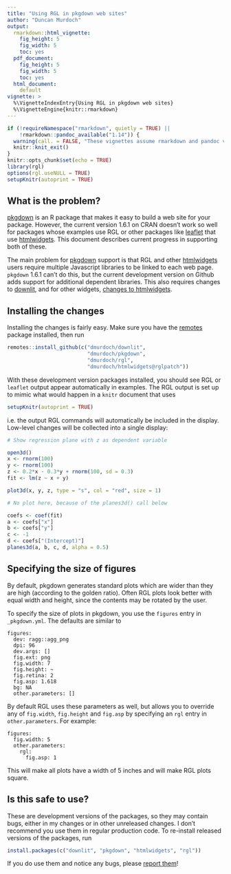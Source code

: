 ```yaml
---
title: "Using RGL in pkgdown web sites"
author: "Duncan Murdoch"
output:
  rmarkdown::html_vignette:
    fig_height: 5
    fig_width: 5
    toc: yes
  pdf_document:
    fig_height: 5
    fig_width: 5
    toc: yes
  html_document:
    default
vignette: >
  %\VignetteIndexEntry{Using RGL in pkgdown web sites}
  %\VignetteEngine{knitr::rmarkdown}
---
```


```r
if (!requireNamespace("rmarkdown", quietly = TRUE) ||
    !rmarkdown::pandoc_available("1.14")) {
  warning(call. = FALSE, "These vignettes assume rmarkdown and pandoc version 1.14.  These were not found. Older versions will not work.")
  knitr::knit_exit()
}
knitr::opts_chunk$set(echo = TRUE)
library(rgl)
options(rgl.useNULL = TRUE)
setupKnitr(autoprint = TRUE)
```


## What is the problem?

[pkgdown](https://pkgdown.r-lib.org/) is an R package that
makes it easy to build a web site for your package.  However, the current version 1.6.1 on CRAN doesn't work so well for
packages whose examples use RGL or other packages like [leaflet](http://rstudio.github.io/leaflet) that use
[htmlwidgets](http://htmlwidgets.org/).  This document
describes current progress in supporting both of these.

The main problem for [pkgdown](https://pkgdown.r-lib.org/) support
is that RGL and other [htmlwidgets](http://htmlwidgets.org/)
users require multiple Javascript libraries to be linked to
each web page.  `pkgdown` 1.6.1 can't do this, but the 
current development version on Github
adds support for additional dependent libraries.  This 
also requires changes to [downlit](https://downlit.r-lib.org/), and
for other widgets, [changes to htmlwidgets](https://github.com/ramnathv/htmlwidgets/pull/404).

## Installing the changes

Installing the changes is fairly easy.  Make sure you have the
[remotes](https://remotes.r-lib.org/) package installed, then 
run

```r
remotes::install_github(c("dmurdoch/downlit",
                          "dmurdoch/pkgdown",
                          "dmurdoch/rgl",
                          "dmurdoch/htmlwidgets@rglpatch"))
```

With these development version packages installed, you should 
see RGL or `leaflet` output appear automatically in examples.
The RGL output is set up to mimic what would happen in a
`knitr` document that uses 
```r
setupKnitr(autoprint = TRUE)
```
i.e. the output RGL commands will automatically be 
included in the display.  Low-level changes will be collected
into a single display:
```r
# Show regression plane with z as dependent variable

open3d()
x <- rnorm(100)
y <- rnorm(100)
z <- 0.2*x - 0.3*y + rnorm(100, sd = 0.3)
fit <- lm(z ~ x + y)

plot3d(x, y, z, type = "s", col = "red", size = 1)

# No plot here, because of the planes3d() call below

coefs <- coef(fit)
a <- coefs["x"]
b <- coefs["y"]
c <- -1
d <- coefs["(Intercept)"]
planes3d(a, b, c, d, alpha = 0.5)
```

## Specifying the size of figures

By default, pkgdown generates standard plots which are wider
than they are high (according to the golden ratio).  Often
RGL plots look better with equal width and height, since
the contents may be rotated by the user.

To specify the size of plots in pkgdown, you use the `figures`
entry in `_pkgdown.yml`.  The defaults are similar to
```
figures:
  dev: ragg::agg_png
  dpi: 96
  dev.args: []
  fig.ext: png
  fig.width: 7
  fig.height: ~
  fig.retina: 2
  fig.asp: 1.618
  bg: NA
  other.parameters: []
```

By default RGL uses these parameters as well, but allows you 
to override any of `fig.width`, `fig.height` and `fig.asp` by
specifying an `rgl` entry in `other.parameters`.  For example:
```
figures:
  fig.width: 5
  other.parameters:
    rgl:
      fig.asp: 1
```
This will make all plots have a width of 5 inches
and will make RGL plots square.

## Is this safe to use?

These are development versions of the packages, so they may
contain bugs, either in my changes or in other unreleased 
changes.  I don't recommend you use them in regular production
code.  To re-install released versions of the packages, run
```r
install.packages(c("downlit", "pkgdown", "htmlwidgets", "rgl"))
```

If you do use them and notice any bugs, please [report them](https://github.com/dmurdoch/rgl/issues)!
